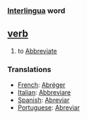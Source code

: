 === [[Interlingua]] word ===

== [[verb]] ==
# to [[Abbreviate]]

=== Translations ===
*[[French]]: [[Abréger]]
*[[Italian]]: [[Abbreviare]]
*[[Spanish]]: [[Abreviar]]
*[[Portuguese]]: [[Abreviar]]